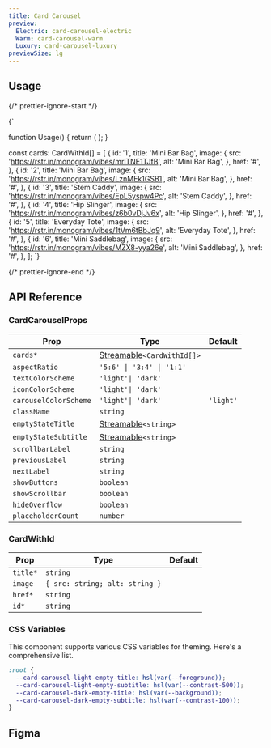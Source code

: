 ```yaml
---
title: Card Carousel
preview:
  Electric: card-carousel-electric
  Warm: card-carousel-warm
  Luxury: card-carousel-luxury
previewSize: lg
---
```


## Usage

{/* prettier-ignore-start */}

<CodeBlock lang="ts">{`

function Usage() {
    return (
        <CardCarousel
            cards={cards}
            className="w-full"
            emptyStateSubtitle="Try browsing our complete catalog of products."
            emptyStateTitle="No products found"
            iconColorScheme="dark"
        />
    );
}

const cards: CardWithId[] = [
    {
      id: '1',
      title: 'Mini Bar Bag',
      image: {
        src: 'https://rstr.in/monogram/vibes/mrlTNE1TJfB',
        alt: 'Mini Bar Bag',
      },
      href: '#',
    },
    {
      id: '2',
      title: 'Mini Bar Bag',
      image: {
        src: 'https://rstr.in/monogram/vibes/LznMEk1GSB1',
        alt: 'Mini Bar Bag',
      },
      href: '#',
    },
    {
      id: '3',
      title: 'Stem Caddy',
      image: {
        src: 'https://rstr.in/monogram/vibes/EpL5yspw4Pc',
        alt: 'Stem Caddy',
      },
      href: '#',
    },
    {
      id: '4',
      title: 'Hip Slinger',
      image: {
        src: 'https://rstr.in/monogram/vibes/z6b0vDjJv6x',
        alt: 'Hip Slinger',
      },
      href: '#',
    },
    {
      id: '5',
      title: 'Everyday Tote',
      image: {
        src: 'https://rstr.in/monogram/vibes/1tVm6tBbJq9',
        alt: 'Everyday Tote',
      },
      href: '#',
    },
    {
      id: '6',
      title: 'Mini Saddlebag',
      image: {
        src: 'https://rstr.in/monogram/vibes/MZX8-yya26e',
        alt: 'Mini Saddlebag',
      },
      href: '#',
    },
];
`}
</CodeBlock>

{/* prettier-ignore-end */}

## API Reference

### CardCarouselProps

| Prop                  | Type                                                                                           | Default   |
| --------------------- | ---------------------------------------------------------------------------------------------- | --------- |
| `cards*`              | [Streamable](/docs/soul/streamable)`<CardWithId[]>` <Tooltip content=" See CardWithId below"/> |           |
| `aspectRatio`         | `'5:6' \| '3:4' \| '1:1'`                                                                      |           |
| `textColorScheme`     | `'light'\| 'dark'`                                                                             |           |
| `iconColorScheme`     | `'light'\| 'dark'`                                                                             |           |
| `carouselColorScheme` | `'light'\| 'dark'`                                                                             | `'light'` |
| `className`           | `string`                                                                                       |           |
| `emptyStateTitle`     | [Streamable](/docs/soul/streamable)`<string>`                                                  |           |
| `emptyStateSubtitle`  | [Streamable](/docs/soul/streamable)`<string>`                                                  |           |
| `scrollbarLabel`      | `string`                                                                                       |           |
| `previousLabel`       | `string`                                                                                       |           |
| `nextLabel`           | `string`                                                                                       |           |
| `showButtons`         | `boolean`                                                                                      |           |
| `showScrollbar`       | `boolean`                                                                                      |           |
| `hideOverflow`        | `boolean`                                                                                      |           |
| `placeholderCount`    | `number`                                                                                       |           |

### CardWithId

| Prop     | Type                           | Default |
| -------- | ------------------------------ | ------- |
| `title*` | `string`                       |         |
| `image`  | `{ src: string; alt: string }` |         |
| `href*`  | `string`                       |         |
| `id*`    | `string`                       |         |

### CSS Variables

This component supports various CSS variables for theming. Here's a comprehensive list.

```css
:root {
  --card-carousel-light-empty-title: hsl(var(--foreground));
  --card-carousel-light-empty-subtitle: hsl(var(--contrast-500));
  --card-carousel-dark-empty-title: hsl(var(--background));
  --card-carousel-dark-empty-subtitle: hsl(var(--contrast-100));
}
```

## Figma

<Figma url="https://www.figma.com/design/GAKpWYdZ0ZVOSFtNPHliJM/Soul-Vibe?node-id=2275-42385" />
